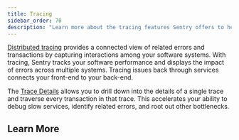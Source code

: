 ```yaml
---
title: Tracing
sidebar_order: 70
description: "Learn more about the tracing features Sentry offers to help you track your software performance across multiple systems."
---
```


[Distributed tracing](/product/sentry-basics/tracing/distributed-tracing/) provides a connected view of related errors and transactions by capturing interactions among your software systems. With tracing, Sentry tracks your software performance and displays the impact of errors across multiple systems. Tracing issues back through services connects your front-end to your back-end.

The [Trace Details](/product/sentry-basics/tracing/trace-details/) allows you to drill down into the details of a single trace and traverse every transaction in that trace. This accelerates your ability to debug slow services, identify related errors, and root out other bottlenecks.

## Learn More

<PageGrid />
